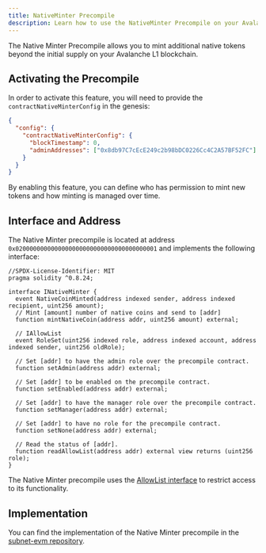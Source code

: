 ```yaml
---
title: NativeMinter Precompile
description: Learn how to use the NativeMinter Precompile on your Avalanche L1 blockchain.
---
```


The Native Minter Precompile allows you to mint additional native tokens beyond the initial supply on your Avalanche L1 blockchain. 

## Activating the Precompile

In order to activate this feature, you will need to provide the `contractNativeMinterConfig` in the genesis:

```json
{
  "config": {
    "contractNativeMinterConfig": {
      "blockTimestamp": 0,
      "adminAddresses": ["0x8db97C7cEcE249c2b98bDC0226Cc4C2A57BF52FC"]
    }
  }
}
```

By enabling this feature, you can define who has permission to mint new tokens and how minting is managed over time.

## Interface and Address

The Native Minter precompile is located at address `0x0200000000000000000000000000000000000001` and implements the following interface:

```solidity
//SPDX-License-Identifier: MIT
pragma solidity ^0.8.24;

interface INativeMinter {
  event NativeCoinMinted(address indexed sender, address indexed recipient, uint256 amount);
  // Mint [amount] number of native coins and send to [addr]
  function mintNativeCoin(address addr, uint256 amount) external;

  // IAllowList
  event RoleSet(uint256 indexed role, address indexed account, address indexed sender, uint256 oldRole);

  // Set [addr] to have the admin role over the precompile contract.
  function setAdmin(address addr) external;

  // Set [addr] to be enabled on the precompile contract.
  function setEnabled(address addr) external;

  // Set [addr] to have the manager role over the precompile contract.
  function setManager(address addr) external;

  // Set [addr] to have no role for the precompile contract.
  function setNone(address addr) external;

  // Read the status of [addr].
  function readAllowList(address addr) external view returns (uint256 role);
}
```

The Native Minter precompile uses the [AllowList interface](/docs/virtual-machines/default-precompiles/allowlist) to restrict access to its functionality.

## Implementation

You can find the implementation of the Native Minter precompile in the [subnet-evm repository](https://github.com/ava-labs/subnet-evm/blob/master/precompile/contracts/nativeminter/contract.go).